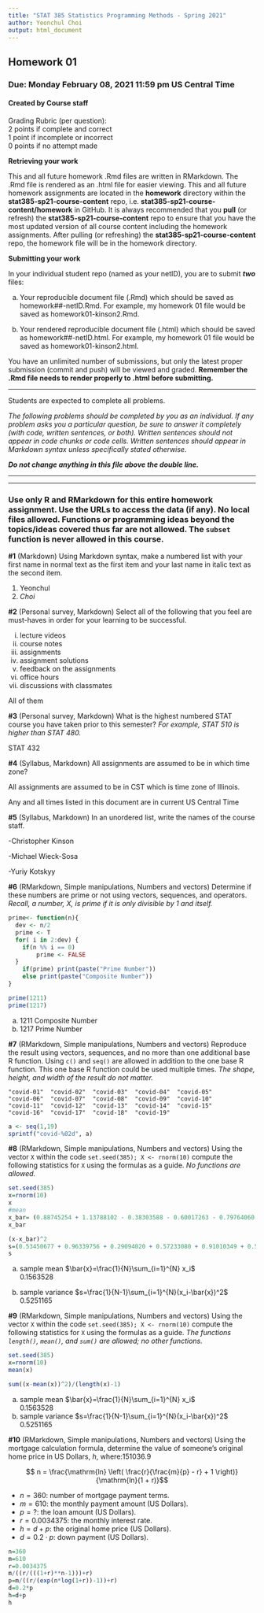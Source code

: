 ```yaml
---
title: "STAT 385 Statistics Programming Methods - Spring 2021"
author: Yeonchul Choi
output: html_document
---
```


## Homework 01 
### Due: Monday February 08, 2021 11:59 pm US Central Time
#### Created by Course staff

Grading Rubric (per question):  
2 points if complete and correct  
1 point if incomplete or incorrect  
0 points if no attempt made  


**Retrieving your work**

This and all future homework .Rmd files are written in RMarkdown. The .Rmd file is rendered as an .html file for easier viewing. This and all future homework assignments are located in the **homework** directory within the **stat385-sp21-course-content** repo, i.e. **stat385-sp21-course-content/homework** in GitHub. It is always recommended that you **pull** (or refresh) the **stat385-sp21-course-content** repo to ensure that you have the most updated version of all course content including the homework assignments. After pulling (or refreshing) the **stat385-sp21-course-content** repo, the homework file will be in the homework directory. 

**Submitting your work**

In your individual student repo (named as your netID), you are to submit ***two*** files:

a. Your reproducible document file (.Rmd) which should be saved as homework##-netID.Rmd. For example, my homework 01 file would be saved as homework01-kinson2.Rmd.

b. Your rendered reproducible document file (.html) which should be saved as homework##-netID.html. For example, my homework 01 file would be saved as homework01-kinson2.html.

You have an unlimited number of submissions, but only the latest proper submission (commit and push) will be viewed and graded. **Remember the .Rmd file needs to render properly to .html before submitting.** 


***

Students are expected to complete all problems.

*The following problems should be completed by you as an individual. If any problem asks you a particular question, be sure to answer it completely (with code, written sentences, or both). Written sentences should not appear in code chunks or code cells. Written sentences should appear in Markdown syntax unless specifically stated otherwise.*

***Do not change anything in this file above the double line.***

***
***

### Use only R and RMarkdown for this entire homework assignment. Use the URLs to access the data (if any). No local files allowed. Functions or programming ideas beyond the topics/ideas covered thus far are not allowed. The `subset` function is never allowed in this course.

**#1** (Markdown) Using Markdown syntax, make a numbered list with your first name in normal text as the first item and your last name in italic text as the second item.


1. Yeonchul
2. *Choi*


**#2** (Personal survey, Markdown) Select all of the following that you feel are must-haves in order for your learning to be successful.

i. lecture videos  
ii. course notes  
iii. assignments  
iv. assignment solutions  
v. feedback on the assignments  
vi. office hours  
vii. discussions with classmates

All of them

**#3** (Personal survey, Markdown) What is the highest numbered STAT course you have taken prior to this semester? *For example, STAT 510 is higher than STAT 480.* 

STAT 432

**#4** (Syllabus, Markdown) All assignments are assumed to be in which time zone? 

All assignments are assumed to be in CST which is time zone of Illinois.

Any and all times listed in this document are in current US Central Time

**#5** (Syllabus, Markdown) In an unordered list, write the names of the course staff.

-Christopher Kinson

-Michael Wieck-Sosa

-Yuriy Kotskyy

**#6** (RMarkdown, Simple manipulations, Numbers and vectors) Determine if these numbers are prime or not using vectors, sequences, and operators. *Recall, a number, X, is prime if it is only divisible by 1 and itself.*

```r
prime<- function(n){
  dev <- n/2
  prime <- T
  for( i in 2:dev) {
    if(n %% i == 0)
        prime <- FALSE
  }
    if(prime) print(paste("Prime Number"))
    else print(paste("Composite Number"))
}

prime(1211)
prime(1217)
```
a. 1211
Composite Number
b. 1217
Prime Number  


**#7** (RMarkdown, Simple manipulations, Numbers and vectors) Reproduce the result using vectors, sequences, and no more than one additional base R function. Using `c()` and `seq()` are allowed in addition to the one base R function. This one base R function could be used multiple times. *The shape, height, and width of the result do not matter.*

``` 
"covid-01"  "covid-02"  "covid-03"  "covid-04"  "covid-05" 
"covid-06"  "covid-07"  "covid-08"  "covid-09"  "covid-10"
"covid-11"  "covid-12"  "covid-13"  "covid-14"  "covid-15" 
"covid-16"  "covid-17"  "covid-18"  "covid-19"
```
```r
a <- seq(1,19)
sprintf("covid-%02d", a)
```

**#8** (RMarkdown, Simple manipulations, Numbers and vectors) Using the vector `X` within the code `set.seed(385); X <- rnorm(10)` compute the following statistics for `X` using the formulas as a guide. *No functions are allowed.*  
```r
set.seed(385)
x=rnorm(10)
x
#mean
x_bar= (0.88745254 + 1.13788102 - 0.38303588 - 0.60017263 - 0.79764060 - 0.61346699 + 0.77728575 - 0.03958418 + 0.44064853 + 0.75416090)/10
x_bar
```
```r
(x-x_bar)^2
s=(0.53450677 + 0.96339756 + 0.29094020 + 0.57233080 + 0.91010349 + 0.59262259 + 0.38555767 + 0.03839132 + 0.08082404 + 0.35737447)/9
s
```
a. sample mean $\bar{x}=\frac{1}{N}\sum_{i=1}^{N} x_i$   
0.1563528

b. sample variance $s=\frac{1}{N-1}\sum_{i=1}^{N}(x_i-\bar{x})^2$  
0.5251165


**#9** (RMarkdown, Simple manipulations, Numbers and vectors) Using the vector `X` within the code `set.seed(385); X <- rnorm(10)` compute the following statistics for `X` using the formulas as a guide. *The functions `length()`, `mean()`, and `sum()` are allowed; no other functions.*
```r
set.seed(385)
x=rnorm(10)
mean(x)
```
```r
sum((x-mean(x))^2)/(length(x)-1)
```
a. sample mean $\bar{x}=\frac{1}{N}\sum_{i=1}^{N} x_i$   
0.1563528    
b. sample variance $s=\frac{1}{N-1}\sum_{i=1}^{N}(x_i-\bar{x})^2$   
0.5251165


**#10** (RMarkdown, Simple manipulations, Numbers and vectors) Using the mortgage calculation formula, determine the value of someone's original home price in US Dollars, $h$, where:151036.9

$$ n = \frac{\mathrm{ln} \left( \frac{r}{\frac{m}{p} - r} + 1 \right)}{\mathrm{ln}(1 + r)}$$

- $n=360$: number of mortgage payment terms.  
- $m=610$: the monthly payment amount (US Dollars).  
- $p=?$: the loan amount (US Dollars).  
- $r=0.0034375$: the monthly interest rate.  
- $h=d+p$: the original home price (US Dollars).  
- $d=0.2\cdot p$: down payment (US Dollars). 

```r
n=360
m=610
r=0.0034375
m/((r/(((1+r)**n-1)))+r)
p=m/((r/(exp(n*log(1+r))-1))+r)
d=0.2*p
h=d+p
h
```

